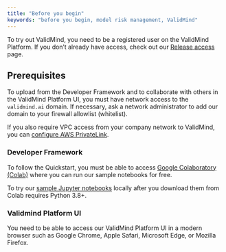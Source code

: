 ```yaml
---
title: "Before you begin"
keywords: "before you begin, model risk management, ValidMind"
---
```


To try out ValidMind, you need to be a registered user on the ValidMind Platform. If you don't already have access, check out our [Release access](release-access.qmd) page.

## Prerequisites

To upload from the Developer Framework and to collaborate with others in the ValidMind Platform UI, you must have network access to the `validmind.ai` domain. If necessary, ask a network administrator to add our domain to your firewall allowlist (whitelist). 

If you also require VPC access from your company network to ValidMind, you can [configure AWS PrivateLink](configure-aws-privatelink.qmd).

### Developer Framework

To follow the Quickstart, you must be able to access [Google Colaboratory (Colab)](https://colab.research.google.com/) where you can run our sample notebooks for free. 

To try our [sample Jupyter notebooks](jupyter-notebooks.qmd) locally after you download them from Colab requires Python 3.8+. 

### Validmind Platform UI

You need to be able to access our ValidMind Platform UI in a modern browser such as Google Chrome, Apple Safari, Microsoft Edge, or Mozilla Firefox.
